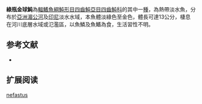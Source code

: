 {{Speciesbox
| name = 綠瓶金球魨
| image = 
| image_width = 250px
| status = LC
| status_system = IUCN3.1 
| genus = Auriglobus
| species = nefastus
| authority = [[Roberts|Roberts]], 1982
| synonyms = 
}}
'''綠瓶金球魨'''為[[輻鰭魚綱|輻鰭魚綱]][[魨形目|魨形目]][[四齒魨亞目|四齒魨亞目]][[四齒魨科|四齒魨科]]的其中一[[種|種]]，為熱帶淡水魚，分布於[[亞洲|亞洲]][[湄公河|湄公河]]及[[印尼|印尼]]淡水水域，本魚體淡綠色至金色，體長可達13公分，棲息在河川底層水域或氾濫區，以魚鱗及魚鰭為食，生活習性不明。
==参考文献==
*{{FishBase_species|genus=Auriglobus|species=nefastus|year=2014|month=3}}

== 扩展阅读 ==
{{refbegin}}
{{wikispecies-inline|Auriglobus nefastus|綠瓶金球魨}}
{{refend}}
{{Taxonbar|from=Q3760773}}

[[Category:金球魨屬|nefastus]]


{{魚類小作品}}
